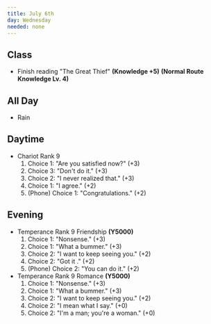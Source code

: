 ```yaml
---
title: July 6th
day: Wednesday
needed: none
---
```


## Class
- Finish reading "The Great Thief" **(Knowledge +5)** **(Normal Route
Knowledge Lv. 4)**

## All Day
- Rain

## Daytime
- Chariot Rank 9
    1. Choice 1: "Are you satisfied now?" (+3)
    1. Choice 3: "Don't do it." (+3)
    1. Choice 2: "I never realized that." (+3)
    1. Choice 1: "I agree." (+2)
    1. (Phone) Choice 1: "Congratulations." (+2)

## Evening
- Temperance Rank 9 Friendship **(Y5000)**
    1. Choice 1: "Nonsense." (+3)
    1. Choice 1: "What a bummer." (+3)
    1. Choice 2: "I want to keep seeing you." (+2)
    1. Choice 2: "Got it ." (+2)
    1. (Phone) Choice 2: "You can do it." (+2)
- Temperance Rank 9 Romance **(Y5000)**
    1. Choice 1: "Nonsense." (+3)
    1. Choice 1: "What a bummer." (+3)
    1. Choice 2: "I want to keep seeing you." (+2)
    1. Choice 2: "I mean what I say." (+0)
    1. Choice 2: "I'm a man; you're a woman." (+0)